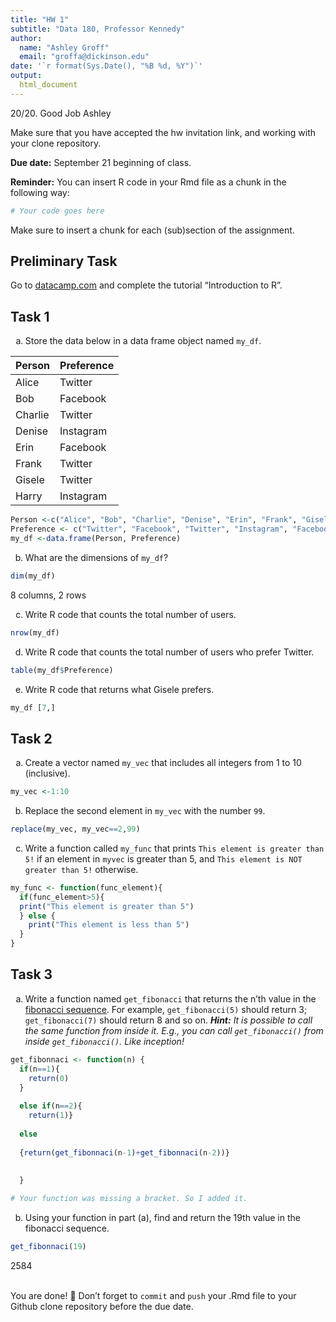 ```yaml
---
title: "HW 1"
subtitle: "Data 180, Professor Kennedy"
author: 
  name: "Ashley Groff"
  email: "groffa@dickinson.edu"
date: '`r format(Sys.Date(), "%B %d, %Y")`'
output: 
  html_document
---
```


20/20. Good Job Ashley

Make sure that you have accepted the hw invitation link, and working with your clone repository.

**Due date:** September 21 beginning of class.

**Reminder:** You can insert R code in your Rmd file as a chunk in the following way:
```r
# Your code goes here
```
Make sure to insert a chunk for each (sub)section of the assignment.

## Preliminary Task
Go to [datacamp.com](https://datacamp.com) and complete the tutorial "Introduction to R".


## Task 1
a) Store the data below in a data frame object named `my_df`.


|Person | Preference|
|:------|:----------|
|Alice | Twitter |
| Bob | Facebook |
| Charlie | Twitter |
| Denise | Instagram |
| Erin | Facebook |
| Frank | Twitter |
| Gisele | Twitter |
| Harry | Instagram |
```r
Person <-c("Alice", "Bob", "Charlie", "Denise", "Erin", "Frank", "Gisele", "Harry")
Preference <- c("Twitter", "Facebook", "Twitter", "Instagram", "Facebook", "Twitter", "Twitter", "Instagram")
my_df <-data.frame(Person, Preference)

```


b) What are the dimensions of `my_df`?
```r
dim(my_df)
```
 8 columns, 2 rows 
 
c) Write R code that counts the total number of users.
```r
nrow(my_df)
```

d) Write R code that counts the total number of users who prefer Twitter.
```r
table(my_df$Preference)
```

e) Write R code that returns what Gisele prefers.
```r
my_df [7,]

```

## Task 2
a) Create a vector named `my_vec` that includes all integers from 1 to 10 (inclusive).
```r
my_vec <-1:10
```


b) Replace the second element in `my_vec` with the number `99`.
```r
replace(my_vec, my_vec==2,99)
```


c) Write a function called `my_func` that prints `This element is greater than 5!` if an element in `myvec` is greater than 5, and `This element is NOT greater than 5!` otherwise.
```r
my_func <- function(func_element){
  if(func_element>5){ 
  print("This element is greater than 5") 
  } else {
    print("This element is less than 5")
  }
}

```

## Task 3
a. Write a function named `get_fibonacci` that returns the n'th value in the [fibonacci sequence](https://www.mathsisfun.com/numbers/fibonacci-sequence.html). For example, `get_fibonacci(5)` should return 3; `get_fibonacci(7)` should return 8 and so on. ***Hint:** It is possible to call the same function from inside it. E.g., you can call `get_fibonacci()` from inside `get_fibonacci()`. Like inception!*
```r
get_fibonnaci <- function(n) {
  if(n==1){
    return(0)
  } 
  
  else if(n==2){
    return(1)}
  
  else 
    
  {return(get_fibonnaci(n-1)+get_fibonnaci(n-2))}
  
  
  }

# Your function was missing a bracket. So I added it. 

```

b. Using your function in part (a), find and return the 19th value in the fibonacci sequence.
```r
get_fibonnaci(19)

```
2584

<br>
You are done! 🏁 Don't forget to `commit` and `push` your .Rmd file to your Github clone repository before the due date.
<br>

